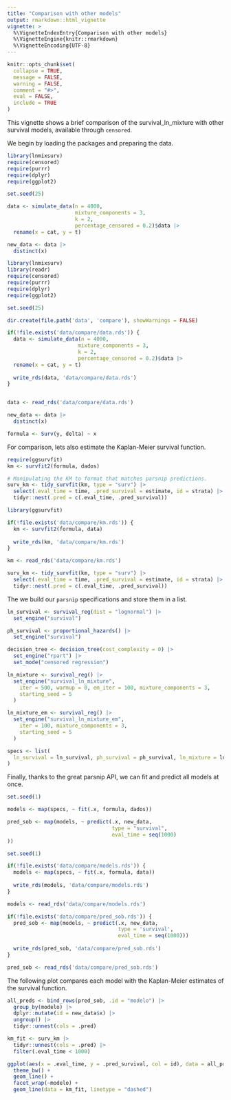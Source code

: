 ```yaml
---
title: "Comparison with other models"
output: rmarkdown::html_vignette
vignette: >
  %\VignetteIndexEntry{Comparison with other models}
  %\VignetteEngine{knitr::rmarkdown}
  %\VignetteEncoding{UTF-8}
---
```


```r
knitr::opts_chunk$set(
  collapse = TRUE,
  message = FALSE,
  warning = FALSE,
  comment = "#>",
  eval = FALSE,
  include = TRUE
)
```

This vignette shows a brief comparison of the survival_ln_mixture with other survival models, 
available through `censored`.

We begin by loading the packages and preparing the data.

```r
library(lnmixsurv)
require(censored)
require(purrr)
require(dplyr)
require(ggplot2)

set.seed(25)

data <- simulate_data(n = 4000,
                      mixture_components = 3,
                      k = 2,
                      percentage_censored = 0.2)$data |>
  rename(x = cat, y = t)

new_data <- data |> 
  distinct(x)
```

```r
library(lnmixsurv)
library(readr)
require(censored)
require(purrr)
require(dplyr)
require(ggplot2)

set.seed(25)

dir.create(file.path('data', 'compare'), showWarnings = FALSE)

if(!file.exists('data/compare/data.rds')) {
  data <- simulate_data(n = 4000,
                       mixture_components = 3,
                       k = 2,
                       percentage_censored = 0.2)$data |>
  rename(x = cat, y = t)
  
  write_rds(data, 'data/compare/data.rds')
}


data <- read_rds('data/compare/data.rds')

new_data <- data |>
  distinct(x)

formula <- Surv(y, delta) ~ x
```

For comparison, lets also estimate the Kaplan-Meier survival function.

```r
require(ggsurvfit)
km <- survfit2(formula, dados)

# Manipulating the KM to format that matches parsnip predictions.
surv_km <- tidy_survfit(km, type = "surv") |>
  select(.eval_time = time, .pred_survival = estimate, id = strata) |>
  tidyr::nest(.pred = c(.eval_time, .pred_survival))
```

```r
library(ggsurvfit)

if(!file.exists('data/compare/km.rds')) {
  km <- survfit2(formula, data)
  
  write_rds(km, 'data/compare/km.rds')
}

km <- read_rds('data/compare/km.rds')

surv_km <- tidy_survfit(km, type = "surv") |>
  select(.eval_time = time, .pred_survival = estimate, id = strata) |>
  tidyr::nest(.pred = c(.eval_time, .pred_survival))
```

The we build our `parsnip` specifications and store them in a list.

```r
ln_survival <- survival_reg(dist = "lognormal") |>
  set_engine("survival")

ph_survival <- proportional_hazards() |>
  set_engine("survival")

decision_tree <- decision_tree(cost_complexity = 0) |>
  set_engine("rpart") |>
  set_mode("censored regression")

ln_mixture <- survival_reg() |>
  set_engine("survival_ln_mixture",
    iter = 500, warmup = 0, em_iter = 100, mixture_components = 3,
    starting_seed = 5
  )

ln_mixture_em <- survival_reg() |>
  set_engine("survival_ln_mixture_em",
    iter = 100, mixture_components = 3,
    starting_seed = 5
  )

specs <- list(
  ln_survival = ln_survival, ph_survival = ph_survival, ln_mixture = ln_mixture, decision_tree = decision_tree, ln_mixture_em = ln_mixture_em
)
```

Finally, thanks to the great parsnip API, we can fit and predict all models at once.

```r
set.seed(1)

models <- map(specs, ~ fit(.x, formula, dados))

pred_sob <- map(models, ~ predict(.x, new_data,
                                  type = "survival",
                                  eval_time = seq(1000)
))
```

```r
set.seed(1)

if(!file.exists('data/compare/models.rds')) {
  models <- map(specs, ~ fit(.x, formula, data))
  
  write_rds(models, 'data/compare/models.rds')
}

models <- read_rds('data/compare/models.rds')

if(!file.exists('data/compare/pred_sob.rds')) {
  pred_sob <- map(models, ~ predict(.x, new_data,
                                    type = 'survival',
                                    eval_time = seq(1000)))
  
  write_rds(pred_sob, 'data/compare/pred_sob.rds')
}

pred_sob <- read_rds('data/compare/pred_sob.rds')
```

The following plot compares each model with the Kaplan-Meier estimates of the survival function.

```r
all_preds <- bind_rows(pred_sob, .id = "modelo") |>
  group_by(modelo) |>
  dplyr::mutate(id = new_data$x) |>
  ungroup() |>
  tidyr::unnest(cols = .pred)

km_fit <- surv_km |>
  tidyr::unnest(cols = .pred) |>
  filter(.eval_time < 1000)

ggplot(aes(x = .eval_time, y = .pred_survival, col = id), data = all_preds) +
  theme_bw() +
  geom_line() +
  facet_wrap(~modelo) +
  geom_line(data = km_fit, linetype = "dashed")
```
